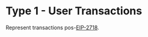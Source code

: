 # Type 1 - User Transactions

Represent transactions pos-[EIP-2718](https://eips.ethereum.org/EIPS/eip-2718).
